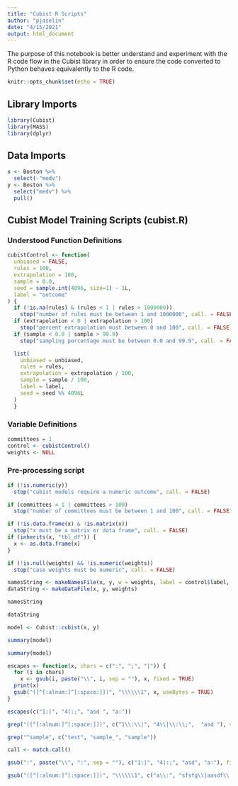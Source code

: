 ```yaml
---
title: "Cubist R Scripts"
author: "pjaselin"
date: "4/15/2021"
output: html_document
---
```


The purpose of this notebook is better understand and experiment with the R code flow in the Cubist library in order to ensure the code converted to Python behaves equivalently to the R code.

```r
knitr::opts_chunk$set(echo = TRUE)
```

## Library Imports

```r
library(Cubist)
library(MASS)
library(dplyr)
```

## Data Imports

```r
x <- Boston %>%
  select(-"medv")
y <- Boston %>%
  select("medv") %>%
  pull()
```

## Cubist Model Training Scripts (cubist.R)

### Understood Function Definitions

```r
cubistControl <- function(
  unbiased = FALSE,
  rules = 100,
  extrapolation = 100,
  sample = 0.0,
  seed = sample.int(4096, size=1) - 1L,
  label = "outcome"
) {
  if (!is.na(rules) & (rules < 1 | rules > 1000000))
    stop("number of rules must be between 1 and 1000000", call. = FALSE)
  if (extrapolation < 0 | extrapolation > 100)
    stop("percent extrapolation must between 0 and 100", call. = FALSE)
  if (sample < 0.0 | sample > 99.9)
    stop("sampling percentage must be between 0.0 and 99.9", call. = FALSE)

  list(
    unbiased = unbiased,
    rules = rules,
    extrapolation = extrapolation / 100,
    sample = sample / 100,
    label = label,
    seed = seed %% 4096L
  )
  }
```



### Variable Definitions

```r
committees = 1
control <- cubistControl()
weights <- NULL
```


### Pre-processing script

```r
if (!is.numeric(y))
  stop("cubist models require a numeric outcome", call. = FALSE)

if (committees < 1 | committees > 100)
  stop("number of committees must be between 1 and 100", call. = FALSE)

if (!is.data.frame(x) & !is.matrix(x))
  stop("x must be a matrix or data frame", call. = FALSE)
if (inherits(x, "tbl_df")) {
  x <- as.data.frame(x)
}

if (!is.null(weights) && !is.numeric(weights))
  stop("case weights must be numeric", call. = FALSE)

namesString <- makeNamesFile(x, y, w = weights, label = control$label, comments = TRUE)
dataString <- makeDataFile(x, y, weights)
```


```r
namesString
```

```r
dataString
```






```r
model <- Cubist::cubist(x, y)
```

```r
summary(model)
```



```r
summary(model)
```

```r
escapes <- function(x, chars = c(":", ";", "|")) {
  for (i in chars)
    x <- gsub(i, paste("\\", i, sep = ""), x, fixed = TRUE)
  print(x)
  gsub("([^[:alnum:]^[:space:]])", "\\\\\\1", x, useBytes = TRUE)  
}
```


```r
escapes(c("1:|", "4|:;", "asd ", "a:"))
```

```r
grep("([^[:alnum:]^[:space:]])", c("1\\:\\|", "4\\|\\:\\;",  "asd "), value=TRUE, useBytes = TRUE)
```
```r
grep("^sample", c("test", "sample_", "sample"))
```
```r
call <- match.call()
```


```r
gsub(":", paste("\\", ":", sep = ""), c("1:|", "4|:;", "asd", "a:"), fixed = TRUE)
```


```r
gsub("([^[:alnum:]^[:space:]])", "\\\\\\1", c("a\\:", "sfsfg\\|aasdf\\:"), useBytes = TRUE) 
```





